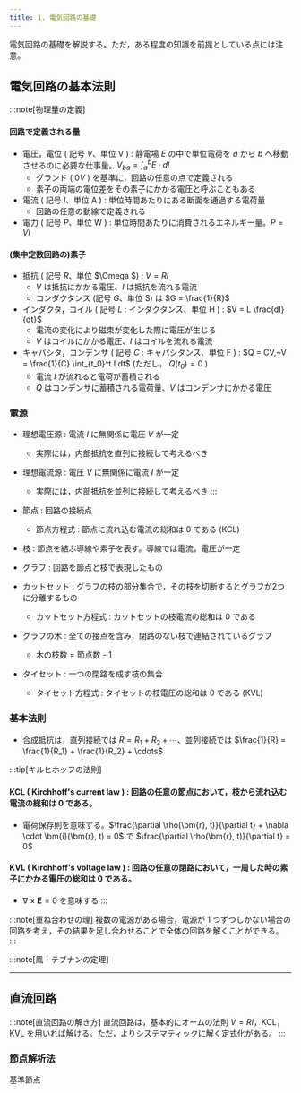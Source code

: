 ```yaml
---
title: 1. 電気回路の基礎
---
```

電気回路の基礎を解説する。ただ，ある程度の知識を前提としている点には注意。

## 電気回路の基本法則
:::note[物理量の定義]
#### 回路で定義される量
- 電圧，電位 ( 記号 $V$、単位 V ) : 静電場 $E$ の中で単位電荷を $a$ から $b$ へ移動させるのに必要な仕事量。$V_{ba} = \int_a^b E \cdot dl$
    - グランド ( $0 V$ ) を基準に，回路の任意の点で定義される
    - 素子の両端の電位差をその素子にかかる電圧と呼ぶこともある
- 電流 ( 記号 $I$、単位 A ) : 単位時間あたりにある断面を通過する電荷量
    - 回路の任意の動線で定義される
- 電力 ( 記号 $P$、単位 W ) : 単位時間あたりに消費されるエネルギー量。$P = VI$

#### (集中定数回路の)素子
- 抵抗 ( 記号 $R$、単位 $\Omega $) : $V = RI$ 
    - $V$ は抵抗にかかる電圧、$I$ は抵抗を流れる電流
    - コンダクタンス (記号 $G$、単位 S) は $G = \frac{1}{R}$
- インダクタ，コイル ( 記号 $L$ : インダクタンス、単位 H ) : $V = L \frac{dI}{dt}$
    - 電流の変化により磁束が変化した際に電圧が生じる
    - $V$ はコイルにかかる電圧、$I$ はコイルを流れる電流
- キャパシタ，コンデンサ ( 記号 $C$ : キャパシタンス、単位 F ) : $Q = CV,~V = \frac{1}{C} \int_{t_0}^t I dt$ (ただし， $Q(t_0) = 0$ )
    - 電流 $I$ が流れると電荷が蓄積される
    - $Q$ はコンデンサに蓄積される電荷量、$V$ はコンデンサにかかる電圧

### 電源
- 理想電圧源 : 電流 $I$ に無関係に電圧 $V$ が一定
    - 実際には，内部抵抗を直列に接続して考えるべき
- 理想電流源 : 電圧 $V$ に無関係に電流 $I$ が一定
    - 実際には，内部抵抗を並列に接続して考えるべき
:::

- 節点 : 回路の接続点
    - 節点方程式 : 節点に流れ込む電流の総和は $0$ である (KCL)
- 枝 : 節点を結ぶ導線や素子を表す。導線では電流，電圧が一定
- グラフ : 回路を節点と枝で表現したもの
- カットセット : グラフの枝の部分集合で，その枝を切断するとグラフが2つに分離するもの
    - カットセット方程式 : カットセットの枝電流の総和は $0$ である
- グラフの木 : 全ての接点を含み，閉路のない枝で連結されているグラフ
    - 木の枝数 = 節点数 - 1
- タイセット : 一つの閉路を成す枝の集合
    - タイセット方程式 : タイセットの枝電圧の総和は $0$ である (KVL)


### 基本法則
- 合成抵抗は，直列接続では $R = R_1 + R_2 + \cdots$、並列接続では $\frac{1}{R} = \frac{1}{R_1} + \frac{1}{R_2} + \cdots$

:::tip[キルヒホッフの法則]
#### KCL ( Kirchhoff's current law ) : 回路の任意の節点において，枝から流れ込む電流の総和は $0$ である。
- 電荷保存則を意味する。$\frac{\partial \rho(\bm{r}, t)}{\partial t} + \nabla \cdot \bm{i}(\bm{r}, t) = 0$ で $\frac{\partial \rho(\bm{r}, t)}{\partial t} = 0$
#### KVL ( Kirchhoff's voltage law ) : 回路の任意の閉路において，一周した時の素子にかかる電圧の総和は $0$ である。
- $\nabla \times \bm{E} = 0$ を意味する
:::

:::note[重ね合わせの理]
複数の電源がある場合，電源が 1 つずつしかない場合の回路を考え，その結果を足し合わせることで全体の回路を解くことができる。
:::

:::note[鳳・テブナンの定理]


---
## 直流回路
:::note[直流回路の解き方]
直流回路は，基本的にオームの法則 $V = RI$，KCL，KVL を用いれば解ける。ただ，よりシステマティックに解く定式化がある。
:::

### 節点解析法
基準節点